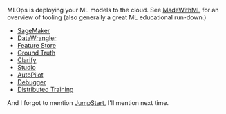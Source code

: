 
MLOps is deploying your ML models to the cloud. See [MadeWithML](https://madewithml.com/) for an overview of tooling (also generally a great ML educational run-down.)

* [SageMaker](https://aws.amazon.com/sagemaker/)
* [DataWrangler](https://aws.amazon.com/sagemaker/data-wrangler/)
* [Feature Store](https://aws.amazon.com/sagemaker/feature-store/)
* [Ground Truth](https://aws.amazon.com/sagemaker/groundtruth/)
* [Clarify](https://aws.amazon.com/sagemaker/clarify/)
* [Studio](https://aws.amazon.com/sagemaker/studio/)
* [AutoPilot](https://aws.amazon.com/sagemaker/autopilot/)
* [Debugger](https://aws.amazon.com/sagemaker/debugger/)
* [Distributed Training](https://aws.amazon.com/sagemaker/distributed-training/)

And I forgot to mention [JumpStart](https://aws.amazon.com/sagemaker/getting-started/), I'll mention next time.